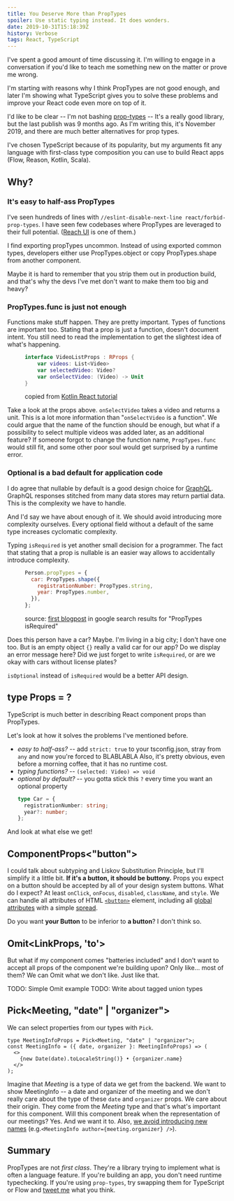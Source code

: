 ```yaml
---
title: You Deserve More than PropTypes
spoiler: Use static typing instead. It does wonders.
date: 2019-10-31T15:18:39Z
history: Verbose
tags: React, TypeScript
---
```


<Epistemic effort>
  I've spent a good amount of time discussing it. I'm willing to engage in a
  conversation if you'd like to teach me something new on the matter or prove me
  wrong.
</Epistemic>

I'm starting with reasons why I think PropTypes are not good enough, and later
I'm showing what TypeScript gives you to solve these problems and
improve your React code even more on top of it.

I'd like to be clear -- I'm not bashing [prop-types](https://www.npmjs.com/package/prop-types) --
It's a really good library, but the last publish was 9 months ago.
As I'm writing this, it's November 2019, and there are much better
alternatives for prop types.

I've chosen TypeScript because of its popularity,
but my arguments fit any language with first-class type composition you
can use to build React apps (Flow, Reason, Kotlin, Scala).

## Why?

### It's easy to half-ass PropTypes

I've seen hundreds of lines with `//eslint-disable-next-line react/forbid-prop-types`.
I have seen few codebases where PropTypes are leveraged to their full potential.
([Reach UI](https://github.com/reach/reach-ui/blob/master/packages/tabs/src/index.js#L68)
is one of them.)

I find exporting propTypes uncommon.
Instead of using exported common types, developers either use PropTypes.object
or copy PropTypes.shape from another component.

Maybe it is hard to remember that you strip them out in production build,
and that's why the devs I've met don't want to make them too big and heavy?

### PropTypes.func is just not enough

Functions make stuff happen. They are pretty important.
Types of functions are important too.
Stating that a prop is just a function, doesn't document intent.
You still need to read the implementation to get the slightest idea of what's happening.

<figure>

```kt
interface VideoListProps : RProps {
    var videos: List<Video>
    var selectedVideo: Video?
    var onSelectVideo: (Video) -> Unit
}
```

<figcaption>

copied from [Kotlin React tutorial](https://play.kotlinlang.org/hands-on/Building%20Web%20Applications%20with%20React%20and%20Kotlin%20JS/05_Working_Together_Composing_Components)

</figcaption>

</figure>

Take a look at the props above. `onSelectVideo` takes a video and returns a unit.
This is a lot more information than "`onSelectVideo` is a function".
We could argue that the name of the function should be enough,
but what if a possibility to select multiple videos was added later,
as an additional feature?
If someone forgot to change the function name, `PropTypes.func` would still fit,
and some other poor soul would get surprised by a runtime error.

### Optional is a bad default for application code

I do agree that nullable by default is a good design choice for
[GraphQL](https://github.com/graphql/graphql-spec/issues/63).
GraphQL responses stitched from many data stores may return partial data.
This is the complexity we have to handle.

And I'd say we have about enough of it. We should avoid introducing more complexity
ourselves. Every optional field without a default of the same type increases
cyclomatic complexity.

Typing `isRequired` is yet another small decision for a programmer. The fact that stating
that a prop is nullable is an easier way allows to accidentally introduce complexity.

<figure>

```js
Person.propTypes = {
  car: PropTypes.shape({
    registrationNumber: PropTypes.string,
    year: PropTypes.number,
  }),
};
```

<figcaption>

source: [first blogpost](https://codeburst.io/validating-props-easily-with-react-proptypes-96e80208207)
in google search results for "PropTypes isRequired"

</figcaption>

</figure>

Does this person have a car? Maybe. I'm living in a big city; I don't have one too.
But is an empty object `{}` really a valid car for our app?
Do we display an error message here? Did we just forget to write `isRequired`, or are we
okay with cars without license plates?

`isOptional` instead of `isRequired` would be a better API design.

## type Props = ?

TypeScript is much better in describing React component props than PropTypes.

Let's look at how it solves the problems I've mentioned before.

- _easy to half-ass?_ -- add `strict: true` to your tsconfig.json,
  stray from `any` and now you're forced to BLABLABLA
  Also, it's pretty obvious, even before a morning coffee, that it has no runtime cost.
- _typing functions?_ -- `(selected: Video) => void`
- _optional by default?_ -- you gotta stick this `?` every time you want an optional property
  ```ts
  type Car = {
    registrationNumber: string;
    year?: number;
  };
  ```

And look at what else we get!

## ComponentProps<"button">

I could talk about subtyping and Liskov Substitution Principle,
but I'll simplify it a little bit. **If it's a button, it should be buttony.**
Props you expect on a button should be accepted by all of your design
system buttons. What do I expect?
At least `onClick`, `onFocus`, `disabled`, `className`, and `style`.
We can handle all attributes of HTML [`<button>`](https://developer.mozilla.org/en-US/docs/Web/HTML/Element/button)
element, including all [global attributes](https://developer.mozilla.org/en-US/docs/Web/HTML/Global_attributes)
with a simple [spread](https://reactpatterns.com/#jsx-spread-attributes).

<CodesandboxIframe
  src="https://codesandbox.io/embed/github/hasparus/componentprops-example/tree/master/?fontsize=14&hidenavigation=1"
  title="componentprops-example"
/>

Do you want **your Button** to be inferior to **a button**? I don't think so.

## Omit<LinkProps, 'to'>

But what if my component comes "batteries included" and I don't want to accept all props
of the component we're building upon? Only like... most of them? We can Omit what we don't
like. Just like that.

TODO: Simple Omit example
TODO: Write about tagged union types

## Pick<Meeting, "date" | "organizer">

We can select properties from our types with `Pick`.

```tsx
type MeetingInfoProps = Pick<Meeting, "date" | "organizer">;
const MeetingInfo = ({ date, organizer }: MeetingInfoProps) => (
  <>
    {new Date(date).toLocaleString()} • {organizer.name}
  </>
);
```

Imagine that _Meeting_ is a type of data we get from the backend.
We want to show MeetingInfo -- a date and organizer of the meeting and
we don't really care about the type of these `date` and `organizer` props.
We care about their origin. They come from the _Meeting_ type and that's what's
important for this component. Will this component break when the representation
of our meetings? Yes. And we want it to. Also, [we avoid introducing new names](https://www.swyx.io/writing/how-to-name-things/#not-naming-things-aug-2019-edit)
(e.g.`<MeetingInfo author={meeting.organizer} />`).

## Summary

PropTypes are not _first class_. They're a library trying to implement what
is often a language feature. If you're building an app, you don't need runtime typechecking.
If you're using `prop-types`, try swapping them for TypeScript or Flow and
[tweet me](https://twitter.com/hasparus) what you think.

<CodesandboxIframe
  src="https://codesandbox.io/embed/github/hasparus/componentprops-omit-tagged-union-button/tree/master/?fontsize=14&hidenavigation=1"
  title="componentprops-omit-and-tagged-union"
/>
